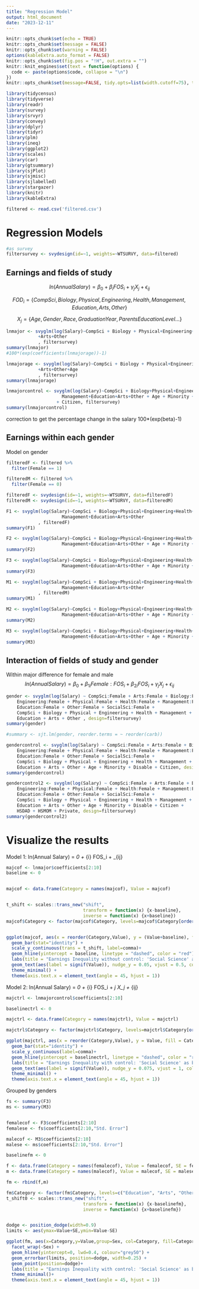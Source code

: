 ```yaml
---
title: "Regression Model"
output: html_document
date: "2023-12-11"
---
```


```r
knitr::opts_chunk$set(echo = TRUE)
knitr::opts_chunk$set(message = FALSE) 
knitr::opts_chunk$set(warning = FALSE) 
options(kableExtra.auto_format = FALSE)
knitr::opts_chunk$set(fig.pos = "!H", out.extra = "")
knitr::knit_engines$set(text = function(options) {
  code <- paste(options$code, collapse = "\n")
})
knitr::opts_chunk$set(message=FALSE, tidy.opts=list(width.cutoff=75), tidy=TRUE) 
```

```r
library(tidycensus)
library(tidyverse)
library(readr)
library(survey)
library(srvyr)
library(convey)
library(dplyr)
library(tidyr)
library(plm)
library(ineq)
library(ggplot2)
library(scales)
library(car)
library(gtsummary)
library(sjPlot)
library(sjmisc)
library(sjlabelled)
library(stargazer)
library(knitr)
library(kableExtra)
```


```r
filtered <- read.csv('filtered.csv')
```

# Regression Models
```r
#as survey
filtersurvey <- svydesign(id=~1, weights=~WTSURVY, data=filtered)
```

## Earnings and fields of study

$$
ln(Annual Salary) = \beta_0 + \beta_{i} FOS_i + \gamma_j X_j + \epsilon_{ij}
$$

$$
FOD_i = \{CompSci, Biology, Physical, Engineering, Health, Management, Education, Arts, Other\}
$$

$$
X_j = \{Age,Gender, Race, Graduation Year, Parents Education Level...\}
$$

```r
lnmajor <- svyglm(log(Salary)~CompSci + Biology + Physical+Engineering+Health+Management+Education
            +Arts+Other
            , filtersurvey)
summary(lnmajor)
#100*(exp(coefficients(lnmajorage))-1)
```

```r
lnmajorage <- svyglm(log(Salary)~CompSci + Biology + Physical+Engineering+Health+Management+Education
            +Arts+Other+Age
            , filtersurvey)
summary(lnmajorage)
```

```r
lnmajorcontrol <- svyglm(log(Salary)~CompSci + Biology+Physical+Engineering+Health+
                     Management+Education+Arts+Other + Age + Minority + Disable 
                   + Citizen, filtersurvey)
summary(lnmajorcontrol)
```


correction to get the percentage change in the salary
100*(exp(beta)-1)


## Earnings within each gender 
Model on gender

```r
filteredF <- filtered %>%
  filter(Female == 1)

filteredM <- filtered %>%
  filter(Female == 0)

filteredF <- svydesign(id=~1, weights=~WTSURVY, data=filteredF)
filteredM <- svydesign(id=~1, weights=~WTSURVY, data=filteredM)
```

```r
F1 <- svyglm(log(Salary)~CompSci + Biology+Physical+Engineering+Health+
                     Management+Education+Arts+Other 
            , filteredF)
summary(F1)
```

```r
F2 <- svyglm(log(Salary)~CompSci + Biology+Physical+Engineering+Health+
                     Management+Education+Arts+Other + Age + Minority + Disable + Citizen, filteredF)
summary(F2)
```

```r
F3 <- svyglm(log(Salary)~CompSci + Biology+Physical+Engineering+Health+
                     Management+Education+Arts+Other + Age + Minority + Disable + Citizen + HSDAD + HSMOM + Private, filteredF)
summary(F3)
```

```r
M1 <- svyglm(log(Salary)~CompSci + Biology+Physical+Engineering+Health+
                     Management+Education+Arts+Other 
            , filteredM)
summary(M1)
```

```r
M2 <- svyglm(log(Salary)~CompSci + Biology+Physical+Engineering+Health+
                     Management+Education+Arts+Other + Age + Minority + Disable + Citizen, filteredM)
summary(M2)
```

```r
M3 <- svyglm(log(Salary)~CompSci + Biology+Physical+Engineering+Health+
                     Management+Education+Arts+Other + Age + Minority + Disable + Citizen + HSDAD + HSMOM + Private, filteredM)
summary(M3)
```

## Interaction of fields of study and gender
Within major difference for female and male
$$
ln(Annual Salary) = \beta_0 + \beta_{1i} Female:FOS_i + \beta_{2i}FOS_i + \gamma_j X_j + \epsilon_{ij}
$$

```r
gender <- svyglm(log(Salary) ~ CompSci:Female + Arts:Female + Biology:Female + 
    Engineering:Female + Physical:Female + Health:Female + Management:Female + 
    Education:Female + Other:Female + SocialSci:Female + 
    CompSci + Biology + Physical + Engineering + Health + Management + 
    Education + Arts + Other , design=filtersurvey)
summary(gender)

#summary <- sjt.lm(gender, reorder.terms = ~ reorder(carb))
```

```r
gendercontrol <- svyglm(log(Salary) ~ CompSci:Female + Arts:Female + Biology:Female + 
    Engineering:Female + Physical:Female + Health:Female + Management:Female + 
    Education:Female + Other:Female + SocialSci:Female + 
    CompSci + Biology + Physical + Engineering + Health + Management + 
    Education + Arts + Other + Age + Minority + Disable + Citizen, design=filtersurvey)
summary(gendercontrol)

```

```r
gendercontrol2 <- svyglm(log(Salary) ~ CompSci:Female + Arts:Female + Biology:Female + 
    Engineering:Female + Physical:Female + Health:Female + Management:Female + 
    Education:Female + Other:Female + SocialSci:Female + 
    CompSci + Biology + Physical + Engineering + Health + Management + 
    Education + Arts + Other + Age + Minority + Disable + Citizen +
    HSDAD + HSMOM + Private, design=filtersurvey)
summary(gendercontrol2)
```


# Visualize the results

Model 1: ln(Annual Salary) = \beta_0 + \beta_{i} FOS_i + \epsilon_{ij}

```r
majcof <- lnmajor$coefficients[2:10] 
baseline <- 0


majcof <- data.frame(Category = names(majcof), Value = majcof)


t_shift <- scales::trans_new("shift",
                             transform = function(x) {x-baseline},
                             inverse = function(x) {x+baseline})
majcof$Category <- factor(majcof$Category, levels=majcof$Category[order(majcof$Value)])


ggplot(majcof, aes(x = reorder(Category,Value), y = (Value+baseline), fill = Category, colour = Category)) + 
  geom_bar(stat="identity") +
  scale_y_continuous(trans = t_shift, label=comma)+
  geom_hline(yintercept = baseline, linetype = "dashed", color = "red") +
  labs(title = "Earnings Inequality without control: 'Social Science' as baseline", x = "Fields of Study", y = "Earnings Differential") +
  geom_text(aes(label = signif(Value)), nudge_y = 0.05, vjust = 0.5, color="black", size=3)+
  theme_minimal() +
  theme(axis.text.x = element_text(angle = 45, hjust = 1))

```


Model 2: ln(Annual Salary) = \beta_0 + \beta_{i} FOS_i + \gamma_j X_j + \epsilon_{ij}

```r
majctrl <- lnmajorcontrol$coefficients[2:10]

baselinectrl <- 0

majctrl <- data.frame(Category = names(majctrl), Value = majctrl)

majctrl$Category <- factor(majctrl$Category, levels=majctrl$Category[order(majctrl$Value)])

ggplot(majctrl, aes(x = reorder(Category,Value), y = Value, fill = Category, colour = Category)) + 
  geom_bar(stat="identity") +
  scale_y_continuous(label=comma)+
  geom_hline(yintercept = baselinectrl, linetype = "dashed", color = "red") +
  labs(title = "Earnings Inequality with control: 'Social Science' as baseline", x = "Fields of Study", y = "Earnings Differential ($)") +
  geom_text(aes(label = signif(Value)), nudge_y = 0.075, vjust = 1, color="black", size=3)+
  theme_minimal() +
  theme(axis.text.x = element_text(angle = 45, hjust = 1))

```

Grouped by genders
```r
fs <- summary(F3)
ms <- summary(M3)


femalecof <- F3$coefficients[2:10]
femalese <- fs$coefficients[2:10,"Std. Error"]

malecof <- M3$coefficients[2:10]
malese <- ms$coefficients[2:10,"Std. Error"]

baselinefm <- 0

f <- data.frame(Category = names(femalecof), Value = femalecof, SE = femalese, Sex = "Female")
m <- data.frame(Category = names(malecof), Value = malecof, SE = malese, Sex = "Male")

fm <- rbind(f,m)

fm$Category <- factor(fm$Category, levels=c("Education", "Arts", "Other", "Biology","Health", "Physical", "Management","Engineering", "CompSci" ))
t_shift0 <- scales::trans_new("shift",
                             transform = function(x) {x-baselinefm},
                             inverse = function(x) {x+baselinefm})


dodge <- position_dodge(width=0.9)
limits <- aes(ymax=Value+SE,ymin=Value-SE)

ggplot(fm, aes(x=Category,y=Value,group=Sex, col=Category, fill=Category)) + 
  facet_wrap(~Sex) +
  geom_hline(yintercept=0, lwd=0.4, colour="grey50") +
  geom_errorbar(limits, position=dodge, width=0.25) +
  geom_point(position=dodge)+
  labs(title = "Earnings Inequality with control: 'Social Science' as baseline", x = "Fields of Study", y = "Earnings Differential ($)") +
  theme_minimal()+
  theme(axis.text.x = element_text(angle = 45, hjust = 1))
```
